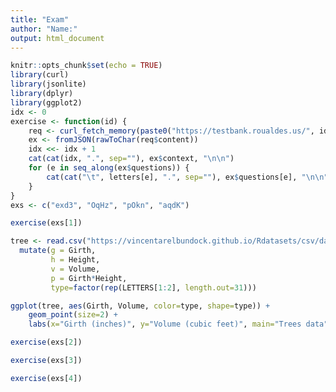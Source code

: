 ```yaml
---
title: "Exam"
author: "Name:"
output: html_document
---
```


```r

knitr::opts_chunk$set(echo = TRUE)
library(curl)
library(jsonlite)
library(dplyr)
library(ggplot2)
idx <- 0
exercise <- function(id) {
    req <- curl_fetch_memory(paste0("https://testbank.roualdes.us/", id))
    ex <- fromJSON(rawToChar(req$content))
    idx <<- idx + 1
    cat(cat(idx, ".", sep=""), ex$context, "\n\n")
    for (e in seq_along(ex$questions)) {
        cat(cat("\t", letters[e], ".", sep=""), ex$questions[e], "\n\n")
    }
}
exs <- c("exd3", "OqHz", "pOkn", "aqdK")

```

```r
exercise(exs[1])
```

```r
tree <- read.csv("https://vincentarelbundock.github.io/Rdatasets/csv/datasets/trees.csv") %>%
  mutate(g = Girth,
         h = Height,
         v = Volume,
         p = Girth*Height,
         type=factor(rep(LETTERS[1:2], length.out=31)))

ggplot(tree, aes(Girth, Volume, color=type, shape=type)) +
    geom_point(size=2) +
    labs(x="Girth (inches)", y="Volume (cubic feet)", main="Trees data")
```


```r
exercise(exs[2])
```


```r
exercise(exs[3])
```

```r
exercise(exs[4])
```
